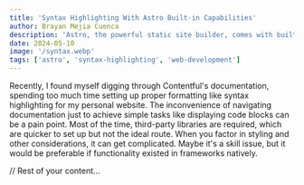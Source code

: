 ```yaml
---
title: 'Syntax Highlighting With Astro Built-in Capabilities'
author: Brayan Mejia Cuenca
description: 'Astro, the powerful static site builder, comes with built-in support for syntax highlighting, making it a breeze to showcase code snippets on your website'
date: 2024-05-10
image: '/syntax.webp'
tags: ['astro', 'syntax-highlighting', 'web-development']
---
```


Recently, I found myself digging through Contentful's documentation, spending too much time setting up proper formatting like syntax highlighting for my personal website. The inconvenience of navigating documentation just to achieve simple tasks like displaying code blocks can be a pain point. Most of the time, third-party libraries are required, which are quicker to set up but not the ideal route. When you factor in styling and other considerations, it can get complicated. Maybe it's a skill issue, but it would be preferable if functionality existed in frameworks natively.

// Rest of your content...
